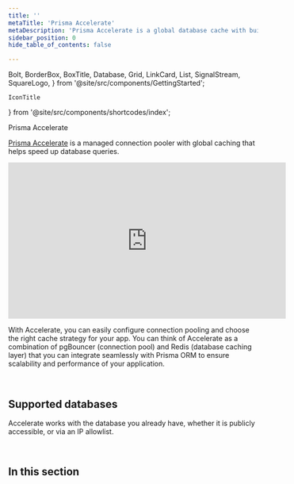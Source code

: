 ```yaml
---
title: ''
metaTitle: 'Prisma Accelerate'
metaDescription: 'Prisma Accelerate is a global database cache with built-in connection pooling that helps improve database performance in Serverless and Edge applications.'
sidebar_position: 0
hide_table_of_contents: false

---
```


  Bolt,
  BorderBox,
  BoxTitle,
  Database,
  Grid,
  LinkCard,
  List,
  SignalStream,
  SquareLogo,
} from '@site/src/components/GettingStarted';

    IconTitle
} from '@site/src/components/shortcodes/index';


<IconTitle heading="h1" icon="fa-solid fa-bolt" iconColor="#16A394" >Prisma Accelerate</IconTitle>

[Prisma Accelerate](https://www.prisma.io/data-platform/accelerate) is a managed connection pooler with global caching that helps speed up database queries.

<div class="videoWrapper">

<iframe
  width="560"
  height="315"
  src="https://www.youtube.com/watch?v=cnL75if6Aq0"
  frameborder="0"
  allow="accelerometer; autoplay; clipboard-write; encrypted-media; gyroscope; picture-in-picture"
  allowfullscreen
></iframe> 

</div>

 With Accelerate, you can easily configure connection pooling and choose the right cache strategy for your app. You can think of Accelerate as a combination of pgBouncer (connection pool) and Redis (database caching layer) that you can integrate seamlessly with Prisma ORM to ensure scalability and performance of your application.

<Grid>
  <LinkCard
    icon="fa-solid fa-arrow-right"
    title="Get started"
    desc="Set up connection pooling and global caching for your app in 5 minutes."
    link="/accelerate/getting-started"
  />
  <LinkCard
    icon="fa-brands fa-github"
    title="Examples"
    desc="Explore our ready-to-run examples using Accelerate."
    link="https://github.com/prisma/prisma-examples?tab=readme-ov-file#prisma-accelerate"
  />
</Grid>
<br/>
<LinkCard
    highlight
    icon="fa-solid fa-bolt"
    title="Speed Test"
    desc="Run the speed test to see how Prisma Accelerate can make your app faster."
    link="https://accelerate-speed-test.prisma.io/"
/>

## Supported databases

Accelerate works with the database you already have, whether it is publicly accessible, or via an IP allowlist.

<List framed>
    <SquareLogo
        url="/accelerate/getting-started"
        image={'/img/technologies/postgresqlsimple.svg'}
        tech="PostgreSQL"
    />
    <SquareLogo
        url="/accelerate/getting-started"
        image={'/img/technologies/mysqlsimple.svg'}
        tech="MySQL"
    />
    <SquareLogo
        url="/accelerate/getting-started"
        image={'/img/technologies/mariadb.svg'}
        imageDark={'/img/technologies/mariadbdark.svg'}
        tech="MariaDB"
    />
    <SquareLogo
        url="/accelerate/getting-started"
        image={'/img/technologies/planetscale.svg'}
        imageDark={'/img/technologies/planetscaledark.svg'}
        tech="PlanetScale"
    />
    <SquareLogo
        url="/accelerate/getting-started"
        image={'/img/technologies/cockroachdbdark.svg'}
        tech="CockroachDB"
    />
    <SquareLogo
        url="/accelerate/getting-started"
        image={'/img/technologies/mongodbsimple.svg'}
        tech="MongoDB"
    />
</List>

<br/>

## In this section

<Subsections depth="3" />
